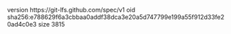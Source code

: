 version https://git-lfs.github.com/spec/v1
oid sha256:e788629f6a3cbbaa0addf38dca3e20a5d747799e199a55f912d33fe20ad4c0e3
size 3815
